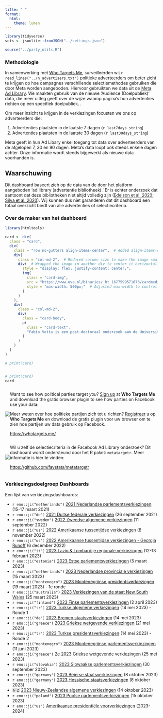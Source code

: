 ```yaml
---
title: " "
format:
  html:
    theme: lumen
---
```


```r
library(tidyverse)
sets <- jsonlite::fromJSON("../settings.json")

source("../party_utils.R")
```


### Methodologie


In samenwerking met [Who Targets Me](https://whotargets.me/), surveilleerden wij  `r read_lines("../n_advertisers.txt")` politieke adverteerders om beter zicht te krijgen op hoe campagnes verschillende selectiemethodes gebruiken die door Meta worden aangeboden. Hiervoor gebruikten we data uit de [Meta Ad Library](https://www.facebook.com/ads/library/). We maakten gebruik van de nieuwe ‘Audience (Doelpubliek)’ data, die meer uitleg geeft over de wijze waarop pagina’s hun advertenties richten op een specifiek doelpubliek.
. 

Om meer inzicht te krijgen in de verkiezingen focusten we ons op adverteerders die:


1. Advertenties plaatsten in de laatste 7 dagen (`r last7days_string`)
2. Advertenties plaatsten in de laatste 30 dagen (`r last30days_string`)


::: {.callout-note}
Meta geeft in hun Ad Libary enkel toegang tot data over adverteerders van de afgelopen 7, 30 en 90 dagen. Meta’s data loopt ook steeds enkele dagen achter. Onze informatie wordt steeds bijgewerkt als nieuwe data voorhanden is.
:::



::: {.callout-caution}
## Waarschuwing

Dit dashboard baseert zich op de data van de door het platform aangeboden ‘ad library (advertentie bibliotheek).’ Er is echter onderzoek dat aantoont dat deze bibliotheken niet altijd volledig zijn ([Edelson et al. 2020](https://ieeexplore.ieee.org/abstract/document/9152626?casa_token=X9SB7c8W9rAAAAAA:ymZr9ynFNTU6Fjzg3dcQpBzZpJ8bsEfj-H0RVTu2EZafKjhcD5Zu_VQ0aJc6qi9OMks3mUdFs-g); [Silva et al. 2020](https://dl.acm.org/doi/abs/10.1145/3366423.3380109?casa_token=ddoyvLl4R5YAAAAA:JqVLRLe6GHlR2o4zZqbEMlReyuTTyQxCGteUkdcFMR0xuCYWgwdl3NKyK05REOZm8vYl_W-bjOEaepM)). Wij kunnen dus niet garanderen dat dit dashboard een totaal overzicht biedt van alle advertenties of selectiecriteria.

:::

### Over de maker van het dashboard


```r

library(htmltools)

card <- div(
  class = "card",
  div(
    class = "row no-gutters align-items-center",  # Added align-items-center to vertically center the content
    div(
      class = "col-md-2",  # Reduced column size to make the image smaller
      div(  # Wrapped the image in another div to center it horizontally
        style = "display: flex; justify-content: center;",
        img(
          class = "card-img", 
          src = "https://www.uva.nl/binaries/_ht_1677599571673/cardmedium/content/gallery/personen/v/o/fabio-votta.jpg",
          style = "max-width: 500px;"  # Adjusted max-width to control image size
        )
      )
    ),
    div(
      class = "col-md-2",
      div(
        class = "card-body",
        p(
          class = "card-text", 
          "Fabio Votta is een post-doctoraal onderzoek aan de Universiteit van Amsterdam, die onderzoek doet naar het wereldwijd gebruik van digitale selectiecriteria voor politieke advertenties."
        )
      )
    )
  )
)

# print(card)


# print(card)
card

```





:::: {style="display: flex; justify-content: center; align-items: center;" }

::: {}
![](wtm_logo_2020.png)
:::

::: {}
Want to see how political parties target *you*? [Sign up](https://whotargets.me/) at **Who Targets Me** and download the gratis browser plugin to see how parties on Facebook use your data:

Meer weten over hoe politieke partijen zich tot u richten? [Registreer](https://whotargets.me/) u op **Who Targets Me** en download de gratis plugin voor uw browser om te zien hoe partijen uw data gebruik op Facebook.

[https://whotargets.me/](https://whotargets.me/)
:::

::::

:::: {style="display: flex; justify-content: center; align-items: center;" }

::: {}
![](metatargetr_logo.png)
:::

::: {}

Wil u zelf de selectiecriteria in de Facebook Ad Library onderzoek? Dit dashboard wordt ondersteund door het R paket: `metatargetr`. Meer informatie is hier te vinden: 

[https://github.com/favstats/metatargetr](https://github.com/favstats/metatargetr)
:::

::::

### Verkiezingsdoelgroep Dashboards

Een lijst van verkiezingsdashboards:

+ `r emo::ji("netherlands")` [2021 Nederlandse parlementsverkiezingen](https://favstats.github.io/DutchElectionObservatory/en/index.html) (15-17 maart 2021)
+ `r emo::ji("de")` [2021 Duitse federale verkiezingen](https://favstats.shinyapps.io/btw21_wtm) (26 september 2021)
+ `r emo::ji("sweden")` [2022 Zweedse algemene verkiezingen](https://favstats.github.io/SwedishElection2022/) (11 september 2022)
+ `r emo::ji("us")` [2022 Amerikaanse tussentijdse verkiezingen](https://whotargetsme.shinyapps.io/midterms2022/) (8 november 2022)
+ `r emo::ji("us")` [2022 Amerikaanse tussentijdse verkiezingen - Georgia Runoff](https://whotargetsme.github.io/midterms2022_dashboard/) (6 december 2022)
+ `r emo::ji("it")` [2023 Lazio & Lombardije regionale verkiezingen](https://favstats.github.io/regionali2023/) (12-13 februari 2023)
+ `r emo::ji("estonia")` [2023 Estse parlementsverkiezingen](https://favstats.github.io/EstoniaElection2023/) (5 maart 2023)
+ `r emo::ji("netherlands")` [2023 Nederlandse provinciale verkiezingen](https://favstats.github.io/ProvincialeStatenverkiezingen2023/) (15 maart 2023)
+ `r emo::ji("montenegro")` [2023 Montenegrijnse presidentsverkiezingen](https://favstats.github.io/MontenegroPresidentialElection2023/) (19 maart 2023) - 1e ronde
+ `r emo::ji("australia")` [2023 Verkiezingen van de staat New South Wales](https://favstats.github.io/NSWAustralianElection2023/) (25 maart 2023)
+ `r emo::ji("finland")` [2023 Finse parlementsverkiezingen](https://favstats.github.io/FinlandElections2023/) (2 april 2023)
+ `r emo::ji("tr")` [2023 Turkse algemene verkiezingen](https://favstats.github.io/TurkishElection2023/round1) (14 mei 2023) - Ronde 1
+ `r emo::ji("de")` [2023 Bremen staatsverkiezingen](https://favstats.github.io/BremenStateElection2023/) (14 mei 2023)
+ `r emo::ji("greece")` [2023 Griekse wetgevende verkiezingen](https://favstats.github.io/BremenStateElection2023/) (21 mei 2023)
+ `r emo::ji("tr")` [2023 Turkse presidentsverkiezingen](https://favstats.github.io/TurkishElection2023/) (14 mei 2023) - Ronde 2
+ `r emo::ji("montenegro")` [2023 Montenegrijnse parlementsverkiezingen](https://favstats.github.io/2023MontenegrinParliamentaryElection/) (11 juni 2023)
+ `r emo::ji("greece")` [2e 2023 Griekse wetgevende verkiezingen](https://favstats.github.io/2ndGreeceElection2023/) (25 mei 2023)
+ `r emo::ji("slovakia")` [2023 Slowaakse parlementsverkiezingen](https://favstats.github.io/slovakia2023/) (30 september 2023)
+ `r emo::ji("germany")` [2023 Beierse staatsverkiezingen](https://favstats.github.io/LTW2023/bavaria) (8 oktober 2023)
+ `r emo::ji("germany")` [2023 Hessische staatsverkiezingen](https://favstats.github.io/LTW2023/hessen) (8 oktober 2023)
+ 🇳🇿 [2023 Nieuw-Zeelandse algemene verkiezingen](https://favstats.github.io/NZ2023/) (14 oktober 2023)
+ `r emo::ji("poland")` [2023 Poolse parlementsverkiezingen](https://favstats.github.io/poland2023/) (15 oktober 2023)
+ `r emo::ji("us")` [Amerikaanse presidentiële voorverkiezingen](https://favstats.github.io/USprimaries2024/) (2023-2024)
